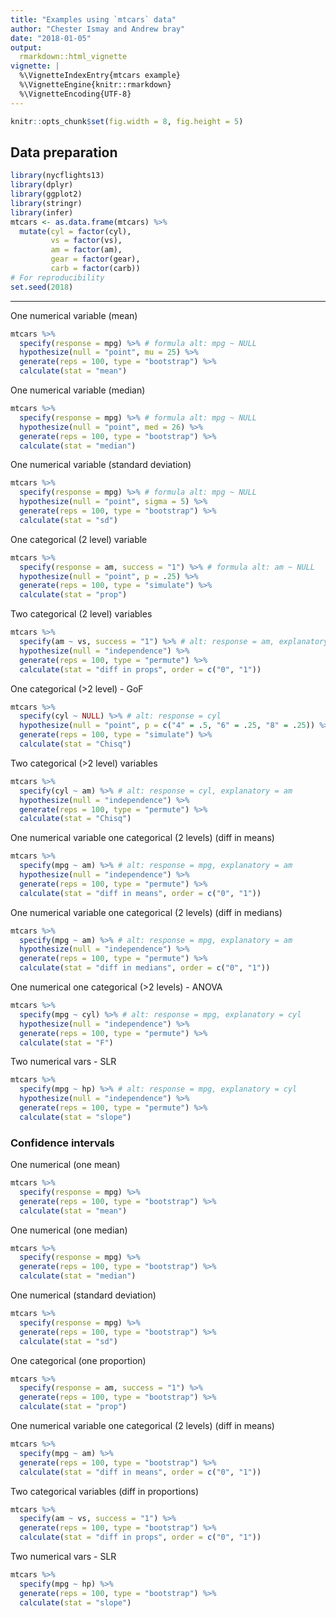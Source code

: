 ```yaml
---
title: "Examples using `mtcars` data"
author: "Chester Ismay and Andrew bray"
date: "2018-01-05"
output: 
  rmarkdown::html_vignette
vignette: |
  %\VignetteIndexEntry{mtcars example}
  %\VignetteEngine{knitr::rmarkdown}
  %\VignetteEncoding{UTF-8}
---
```


```r
knitr::opts_chunk$set(fig.width = 8, fig.height = 5) 
```

## Data preparation

```r
library(nycflights13)
library(dplyr)
library(ggplot2)
library(stringr)
library(infer)
mtcars <- as.data.frame(mtcars) %>%
  mutate(cyl = factor(cyl),
         vs = factor(vs),
         am = factor(am),
         gear = factor(gear),
         carb = factor(carb))
# For reproducibility         
set.seed(2018)         
```


***

One numerical variable (mean)

```r
mtcars %>%
  specify(response = mpg) %>% # formula alt: mpg ~ NULL
  hypothesize(null = "point", mu = 25) %>% 
  generate(reps = 100, type = "bootstrap") %>% 
  calculate(stat = "mean")
```

One numerical variable (median)

```r
mtcars %>%
  specify(response = mpg) %>% # formula alt: mpg ~ NULL
  hypothesize(null = "point", med = 26) %>% 
  generate(reps = 100, type = "bootstrap") %>% 
  calculate(stat = "median")
```

One numerical variable (standard deviation)

```r
mtcars %>%
  specify(response = mpg) %>% # formula alt: mpg ~ NULL
  hypothesize(null = "point", sigma = 5) %>% 
  generate(reps = 100, type = "bootstrap") %>% 
  calculate(stat = "sd")
```

One categorical (2 level) variable

```r
mtcars %>%
  specify(response = am, success = "1") %>% # formula alt: am ~ NULL
  hypothesize(null = "point", p = .25) %>% 
  generate(reps = 100, type = "simulate") %>% 
  calculate(stat = "prop")
```

Two categorical (2 level) variables

```r
mtcars %>%
  specify(am ~ vs, success = "1") %>% # alt: response = am, explanatory = vs
  hypothesize(null = "independence") %>%
  generate(reps = 100, type = "permute") %>%
  calculate(stat = "diff in props", order = c("0", "1"))
```

One categorical (>2 level) - GoF

```r
mtcars %>%
  specify(cyl ~ NULL) %>% # alt: response = cyl
  hypothesize(null = "point", p = c("4" = .5, "6" = .25, "8" = .25)) %>%
  generate(reps = 100, type = "simulate") %>%
  calculate(stat = "Chisq")
```

Two categorical (>2 level) variables

```r
mtcars %>%
  specify(cyl ~ am) %>% # alt: response = cyl, explanatory = am
  hypothesize(null = "independence") %>%
  generate(reps = 100, type = "permute") %>%
  calculate(stat = "Chisq")
```

One numerical variable one categorical (2 levels) (diff in means)

```r
mtcars %>%
  specify(mpg ~ am) %>% # alt: response = mpg, explanatory = am
  hypothesize(null = "independence") %>%
  generate(reps = 100, type = "permute") %>%
  calculate(stat = "diff in means", order = c("0", "1"))
```

One numerical variable one categorical (2 levels) (diff in medians)

```r
mtcars %>%
  specify(mpg ~ am) %>% # alt: response = mpg, explanatory = am
  hypothesize(null = "independence") %>%
  generate(reps = 100, type = "permute") %>%
  calculate(stat = "diff in medians", order = c("0", "1"))
```

One numerical one categorical (>2 levels) -  ANOVA

```r
mtcars %>%
  specify(mpg ~ cyl) %>% # alt: response = mpg, explanatory = cyl
  hypothesize(null = "independence") %>%
  generate(reps = 100, type = "permute") %>%
  calculate(stat = "F")
```

Two numerical vars - SLR 

```r
mtcars %>%
  specify(mpg ~ hp) %>% # alt: response = mpg, explanatory = cyl
  hypothesize(null = "independence") %>%
  generate(reps = 100, type = "permute") %>%
  calculate(stat = "slope")
```

### Confidence intervals

One numerical (one mean)

```r
mtcars %>%
  specify(response = mpg) %>%
  generate(reps = 100, type = "bootstrap") %>%
  calculate(stat = "mean")
```

One numerical (one median)

```r
mtcars %>%
  specify(response = mpg) %>%
  generate(reps = 100, type = "bootstrap") %>%
  calculate(stat = "median")
```

One numerical (standard deviation)

```r
mtcars %>%
  specify(response = mpg) %>%
  generate(reps = 100, type = "bootstrap") %>%
  calculate(stat = "sd")
```

One categorical (one proportion)

```r
mtcars %>%
  specify(response = am, success = "1") %>%
  generate(reps = 100, type = "bootstrap") %>%
  calculate(stat = "prop")
```

One numerical variable one categorical (2 levels) (diff in means)

```r
mtcars %>%
  specify(mpg ~ am) %>%
  generate(reps = 100, type = "bootstrap") %>%
  calculate(stat = "diff in means", order = c("0", "1"))
```

Two categorical variables (diff in proportions)

```r
mtcars %>%
  specify(am ~ vs, success = "1") %>%
  generate(reps = 100, type = "bootstrap") %>%
  calculate(stat = "diff in props", order = c("0", "1"))
```

Two numerical vars - SLR

```r
mtcars %>%
  specify(mpg ~ hp) %>% 
  generate(reps = 100, type = "bootstrap") %>%
  calculate(stat = "slope")
```

